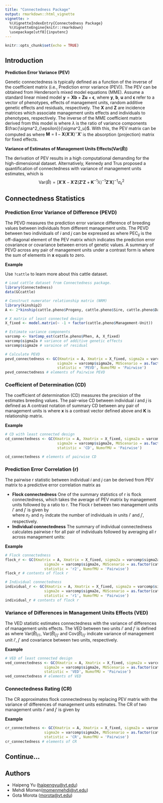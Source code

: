 ```yaml
---
title: "Connectedness Package"
output: rmarkdown::html_vignette
vignette: >
  %\VignetteIndexEntry{Connectedness Package}
  %\VignetteEngine{knitr::rmarkdown}
  \usepackage[utf8]{inputenc}
---
```


```r
knitr::opts_chunk$set(echo = TRUE)
```

## Introduction
**Prediction Error Variance (PEV)**

Genetic connectedness is typically defined as a function of the inverse of the coefficient matrix (i.e., Prediction error variance (PEV)). The PEV can be obtained from Henderson's mixed model equations (MME). Assume a standard linear mixed model $\mathbf{y} = \mathbf{Xb} + \mathbf{Zu} + \boldsymbol{\epsilon}$, where $\mathbf{y}$, $\mathbf{b}$, $\mathbf{u}$ and $\boldsymbol{\epsilon}$ refer to a vector of phenotypes, effects of management units, random additive genetic effects and residuals, respectively. The $\mathbf{X}$ and $\mathbf{Z}$ are incidence matrices which associate management units effects and individuals to phenotypes, respectively. The inverse of the MME coefficient matrix derived from this model is 
\begin{align*}
\mathbf{C}^{-1} &= 
\begin{bmatrix}
 \mathbf{X'X} &      \mathbf{X'Z} \\
    \mathbf{Z'X} &     \mathbf{Z'Z} +  \mathbf{K}^{-1} \lambda  
 \end{bmatrix}^{-1} \\
&= 
\begin{bmatrix}
    \mathbf{C}^{11} & \mathbf{C}^{12} \\
     \mathbf{C}^{21} & \mathbf{C}^{22}
\end{bmatrix} 
\end{align*}
where $\lambda$ is the ratio of variance components $\frac{\sigma^2_{\epsilon}}{\sigma^2_u}$. With this, the PEV matrix can be computed as 
\begin{align*}
\text{PEV} &= (\mathbf{Z'MZ} + \mathbf{K}^{-1} \lambda)^{-1} \sigma^2_{\epsilon} \\
&= \mathbf{C}^{22} \sigma^2_{\epsilon}, 
\end{align*}
where $\mathbf{M} = \mathbf{I} - \mathbf{X}(\mathbf{X}' \mathbf{X})^{-}\mathbf{X}'$ is the absorption (projection) matrix for fixed effects. 

**Variance of Estimates of Management Units Effects(Var($\widehat{B}$))**

The derivation of PEV results in a high computational demanding for the high-dimensional dataset. Alternatively, Kennedy and Trus proposed a quantification of connectedness with variance of management units estimates, which is 
$$ \text{Var}({\widehat{B})} = [\mathbf{X}' \mathbf{X} - \mathbf{X}' \mathbf{Z}(\mathbf{Z'Z} + \mathbf{K}^{-1} \lambda)^{-1}\mathbf{Z}' \mathbf{X}]^{-1}\sigma^2_{\epsilon}$$


## Connectedness Statistics
### Prediction Error Variance of Difference (PEVD)
The PEVD measures the prediction error variance difference of breeding values between individuals from different management units. The PEVD between two individuals of $i$ and $j$ can be expressed as
\begin{align*} 
 \text{PEVD}(\hat{g_i} - \hat{g_j})  &= [ \text{PEV}(\hat{g_i}) + \text{PEV}(\hat{g_j}) - 2  \text{PEC}(\hat{g_i}, \hat{g_j})]  \\
 &= (\mathbf{C}^{22}_{ii} - \mathbf{C}^{22}_{ij} - \mathbf{C}^{22}_{ji} + \mathbf{C}^{22}_{jj}) \sigma^2_{\epsilon} \\
&= (\mathbf{C}^{22}_{ii}  + \mathbf{C}^{22}_{jj} - 2\mathbf{C}^{22}_{ij}) \sigma^2_{\epsilon} , 
\end{align*}
where PEC$_{ij}$ is the off-diagonal element of the PEV matrix which indicates the prediction error covariance or covariance between errors of genetic values. A summary of PEVD across any pair of management units under a contrast form is \begin{align*}
\text{PEVD}(\mathbf{x}) &= \mathbf{x}' \mathbf{C}^{22} \mathbf{x} \sigma^2_{\epsilon},
\end{align*} 
where the sum of elements in $\mathbf{x}$ equals to zero. 

**Example**

Use `?cattle` to learn more about this cattle dataset.
```r
# Load cattle dataset from Connectedness package.
library(Connectedness)
data(GCcattle)

# Construct numerator relationship matrix (NRM)
library(kinship2)
A <- 2*kinship(cattle.pheno$Progeny, cattle.pheno$Sire, cattle.pheno$Dam)

# X matrix of least connected design
X_fixed <- model.matrix(~ -1 + factor(cattle.pheno$Management-Unit)) 

# Estimate variance components
varcomp <- VarComp_est(cattle.pheno$Phen, A, X_fixed)
varcomp$sigma2a # variance of additive genetic effects
varcomp$sigma2e # varaince of residual

# Calculate PEVD 
pevd_connectedness <- GC(Kmatrix = A, Xmatrix = X_fixed, sigma2a = varcomp$sigma2a, 
                        sigma2e = varcomp$sigma2e, MUScenario = as.factor(cattle.pheno$Management-Unit), 
                        statistic = 'PEVD', NumofMU = 'Pairwise')
pevd_connectedness # elements of Pairwise PEVD
```


### Coefficient of Determination (CD)
The coefficient of determination (CD) measures the precision of the estimates breeding values. The pair-wise CD between individual $i$ and $j$ is defined as
\begin{align*}
\text{CD}_{ij} &= \frac{var(\mathbf{g}) - var(\mathbf{g}|\mathbf{\hat{g}})}{var(\mathbf{g})} \\
&= 1 - \frac{var(\mathbf{g}|\mathbf{\hat{g}})}{var(\mathbf{g})} \\
&= 1 - \lambda \frac{\mathbf{C}^{22}_{ii} + \mathbf{C}^{22}_{jj} - 2\mathbf{C}^{22}_{ij} }{\mathbf{K}_{ii} + \mathbf{K}_{jj} - 2\mathbf{K}_{ij}}. 
\end{align*}
A contrast notation of summary CD between any pair of management units is 
\begin{align*}
\text{CD}(\mathbf{x}) &= 1 - \frac{var(\mathbf{x}'\mathbf{g}|\mathbf{\hat{g}})}{var(\mathbf{x}'\mathbf{g})} \\
&= 1- \lambda \frac{ \mathbf{x}' \mathbf{C}^{22} \mathbf{x} }{ \mathbf{x}' \mathbf{K} \mathbf{x}},
\end{align*}
where $\mathbf{x}$ is a contrast vector defined above and $\mathbf{K}$ is relationship matrix. 

**Example**
```r
# CD with least connected design
cd_connectedness <- GC(Kmatrix = A, Xmatrix = X_fixed, sigma2a = varcomp$sigma2a, 
                        sigma2e = varcomp$sigma2e, MUScenario = as.factor(cattle.pheno$Management-Unit), 
                        statistic = 'CD', NumofMU = 'Pairwise')

cd_connectedness # elements of pairwise CD
```

### Prediction Error Correlation (r)
The pairwise r statistic between individual $i$ and $j$ can be derived from PEV matrix to a predictive error correlation matrix as 
\begin{align*}
\text{r}_{ij} = \frac{\text{PEC}(\hat{g_i}, \hat{g_j})}{\sqrt{\text{PEV}(\hat{g_i})  \text{PEV}(\hat{g_j})}}.
\end{align*}

- **Flock connectedness**
One of the summary statistics of r is flock connectedness, which takes the average of PEV matrix by management units followed by a ratio to r. The Flock r between two management units $i'$ and $j'$ is given by  
\begin{align*}
\text{r}_{i'j'} &= \frac{ 1/n_{i'} \sum \text{PEC}_{i' j'} 1/n_{j'}}{   \sqrt{ (1/n_{i'})^2 \sum \text{PEV}_{i' i'} \cdot (1/n_{j'})^2 \sum \text{PEV}_{j' j'} }   } \\
&= \frac{ \sum \text{PEC}_{i' j'} }{   \sqrt{  \sum \text{PEV}_{i' i'} \cdot  \sum \text{PEV}_{j' j'} }   }, 
\end{align*}
where $n_{i'}$ and $n_{j'}$ indcate the number of individuals in units $i'$ and $j'$, respectively. 
- **Individual connectedness**
The summary of individual connectedness calculates pairwise r for all pair of individuals followed by averaging all r across management units: 
\begin{align*}
\text{r}_{i'j'} = \overline{\sum{\frac{\text{PEC}(\hat{g_{i'}}, \hat{g_{j'}})}{\sqrt{\text{PEV}(\hat{g_{i'}})  \text{PEV}(\hat{g_{j'}})}}}}.
\end{align*}

**Example**
```r
# Flock connectedness
flock_r <- GC(Kmatrix = A, Xmatrix = X_fixed, sigma2a = varcomp$sigma2a, 
                  sigma2e = varcomp$sigma2e, MUScenario = as.factor(cattle.pheno$Management-Unit), 
                  statistic = 'r2', NumofMU = 'Pairwise')
flock_r # contents of flock r

# Individual connectedness
individual_r <- GC(Kmatrix = A, Xmatrix = X_fixed, sigma2a = varcomp$sigma2a, 
                  sigma2e = varcomp$sigma2e, MUScenario = as.factor(cattle.pheno$Management-Unit), 
                  statistic = 'r1', NumofMU = 'Pairwise')
individual_r # contents of flock r
```

### Variance of Differences in Management Units Effects (VED)
The VED statistic estimates connectedness with the variance of differences of management units effects. The VED between two units $i'$ and $j'$ is defined as
\begin{align*}
\text{VED}_{i'j'} &=
\text{Var}(\widehat{B})_{i'i'} + \text{Var}(\widehat{B})_{j'j'} - 2\text{Cov}(\widehat{B})_{i'j'},
\end{align*}
where Var$(\widehat{B})_{i'i'}$, Var$(\widehat{B})_{j'j'}$ and Cov$(\widehat{B})_{i'j'}$ indicate variance of management unit $i'$, $j'$ and covariance between two units, respectively. 

**Example**
```r
# VED of least connected design
ved_connectedness <- GC(Kmatrix = A, Xmatrix = X_fixed, sigma2a = varcomp$sigma2a, 
                  sigma2e = varcomp$sigma2e, MUScenario = as.factor(cattle.pheno$Management-Unit), 
                  statistic = 'VED', NumofMU = 'Pairwise')
ved_connectedness # elements of VED
```


### Connectedness Rating (CR)
The CR approximates flock connectedness by replacing PEV matrix with the variance of differences of management units estimates. The CR of two management units $i'$ and $j'$ is given by
\begin{align*}
\text{CR}_{i'j'} &=
\frac{\text{Cov}(\widehat{B})_{i'j'} }{ \sqrt{ \text{Var}(\widehat{B})_{i'i'} \cdot  \text{Var}(\widehat{B})_{j'j'}}}.
\end{align*}

**Example**
```r
cr_connectedness <- GC(Kmatrix = A, Xmatrix = X_fixed, sigma2a = varcomp$sigma2a, 
                  sigma2e = varcomp$sigma2e, MUScenario = as.factor(cattle.pheno$Management-Unit), 
                  statistic = 'CR', NumofMU = 'Pairwise')
cr_connectedness # elements of CR
```
## Continue...
## Authors
- Haipeng Yu (<haipengyu@vt.edu>)
- Mehdi Momen(<momenmehdi@vt.edu>)
- Gota Morota (<morota@vt.edu>)
